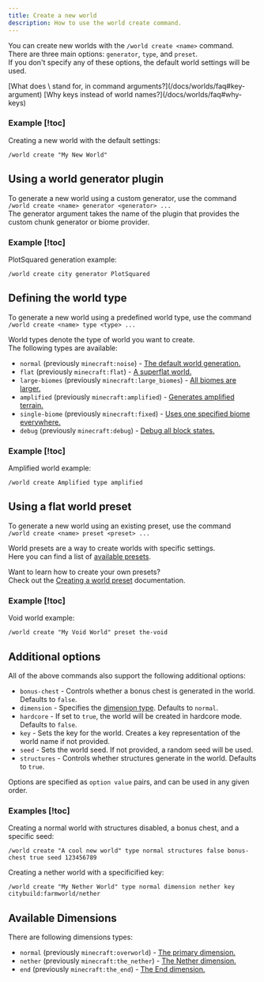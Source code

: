 ```yaml
---
title: Create a new world
description: How to use the world create command.
---
```


You can create new worlds with the `/world create <name>` command.  
There are three main options: `generator`, `type`, and `preset`.  
If you don't specify any of these options, the default world settings will be used.

<Callout type="info" title="Frequently asked questions">
  [What does \<key\> stand for, in command arguments?](/docs/worlds/faq#key-argument)   
  [Why keys instead of world names?](/docs/worlds/faq#why-keys)
</Callout>

### Example [!toc]

Creating a new world with the default settings:

```
/world create "My New World"
```

## Using a world generator plugin

To generate a new world using a custom generator, use the command  
`/world create <name> generator <generator> ...`  
The generator argument takes the name of the plugin that provides the custom chunk generator or biome provider.

### Example [!toc]

PlotSquared generation example:

```
/world create city generator PlotSquared
```

## Defining the world type

To generate a new world using a predefined world type, use the command  
`/world create <name> type <type> ...`

World types denote the type of world you want to create.  
The following types are available:

- `normal` (previously `minecraft:noise`) - [The default world generation.](https://minecraft.wiki/w/Dimension_definition#noise)
- `flat` (previously `minecraft:flat`) - [A superflat world.](https://minecraft.wiki/w/Dimension_definition#flat)
- `large-biomes` (previously `minecraft:large_biomes`) - [All biomes are larger.](https://minecraft.wiki/w/Large_biomes)
- `amplified` (previously `minecraft:amplified`) - [Generates amplified terrain.](https://minecraft.wiki/w/Amplified)
- `single-biome` (previously `minecraft:fixed`) - [Uses one specified biome everywhere.](https://minecraft.wiki/w/Dimension_definition#fixed)
- `debug` (previously `minecraft:debug`) - [Debug all block states.](https://minecraft.wiki/w/Dimension_definition#debug)

### Example [!toc]

Amplified world example:

```
/world create Amplified type amplified
```

## Using a flat world preset

To generate a new world using an existing preset, use the command  
`/world create <name> preset <preset> ...`

World presets are a way to create worlds with specific settings.  
Here you can find a list of [available presets](/docs/worlds/presets#available-presets).

Want to learn how to create your own presets?  
Check out the [Creating a world preset](/docs/worlds/presets) documentation.

### Example [!toc]

Void world example:

```
/world create "My Void World" preset the-void
```

## Additional options

All of the above commands also support the following additional options:

- `bonus-chest` - Controls whether a bonus chest is generated in the world. Defaults to `false`.
- `dimension` - Specifies the [dimension type](#available-dimensions). Defaults to `normal`.
- `hardcore` - If set to `true`, the world will be created in hardcore mode. Defaults to `false`.
- `key` - Sets the key for the world. Creates a key representation of the world name if not provided.
- `seed` - Sets the world seed. If not provided, a random seed will be used.
- `structures` - Controls whether structures generate in the world. Defaults to `true`.

Options are specified as `option value` pairs, and can be used in any given order.

### Examples [!toc]

Creating a normal world with structures disabled, a bonus chest, and a specific seed:

```
/world create "A cool new world" type normal structures false bonus-chest true seed 123456789
```

Creating a nether world with a specificified key:

```
/world create "My Nether World" type normal dimension nether key citybuild:farmworld/nether
```

## Available Dimensions

There are following dimensions types:

- `normal` (previously `minecraft:overworld`) - [The primary dimension.](https://minecraft.wiki/w/Overworld)
- `nether` (previously `minecraft:the_nether`) - [The Nether dimension.](https://minecraft.wiki/w/The_Nether)
- `end` (previously `minecraft:the_end`) - [The End dimension.](https://minecraft.wiki/w/The_End)
